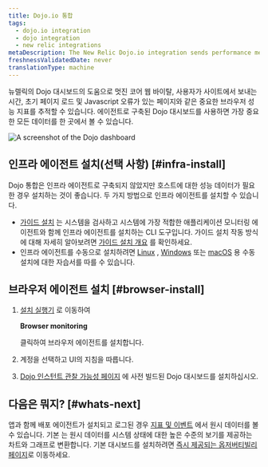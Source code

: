 ```yaml
---
title: Dojo.io 통합
tags:
  - dojo.io integration
  - dojo integration
  - new relic integrations
metaDescription: The New Relic Dojo.io integration sends performance metrics and inventory data from your Dojo.io framework to the New Relic platform.
freshnessValidatedDate: never
translationType: machine
---
```



뉴렐릭의 Dojo 대시보드의 도움으로 멋진 코어 웹 바이탈, 사용자가 사이트에서 보내는 시간, 초기 페이지 로드 및 Javascript 오류가 있는 페이지와 같은 중요한 브라우저 성능 지표를 추적할 수 있습니다. <InlinePopover type="browser"/>에이전트로 구축된 Dojo 대시보드를 사용하면 가장 중요한 모든 데이터를 한 곳에서 볼 수 있습니다.

<img
  title="dashboard-example.png"
  alt="A screenshot of the Dojo dashboard"
  src={dojodashboard}
/>

## 인프라 에이전트 설치(선택 사항) [#infra-install]

Dojo 통합은 인프라 에이전트로 구축되지 않았지만 호스트에 대한 성능 데이터가 필요한 경우 설치하는 것이 좋습니다. 두 가지 방법으로 인프라 에이전트를 설치할 수 있습니다.

* [가이드 설치](https://one.newrelic.com/nr1-core?state=4f81feab-35f7-e97e-9903-52510f8542bd) 는 시스템을 검사하고 시스템에 가장 적합한 애플리케이션 모니터링 에이전트와 함께 인프라 에이전트를 설치하는 CLI 도구입니다. 가이드 설치 작동 방식에 대해 자세히 알아보려면 [가이드 설치 개요](/docs/infrastructure/host-integrations/installation/new-relic-guided-install-overview) 를 확인하세요.
* 인프라 에이전트를 수동으로 설치하려면 [Linux](/docs/infrastructure/install-infrastructure-agent/linux-installation/install-infrastructure-monitoring-agent-linux) , [Windows](/docs/infrastructure/install-infrastructure-agent/windows-installation/install-infrastructure-monitoring-agent-windows/) 또는 [macOS](/docs/infrastructure/install-infrastructure-agent/macos-installation/install-infrastructure-monitoring-agent-macos/) 용 수동 설치에 대한 자습서를 따를 수 있습니다.

## 브라우저 에이전트 설치 [#browser-install]

1. [설치 실행기](https://one.newrelic.com/marketplace?account=3510613&state=79352429-fa28-4c25-1123-30c4b23ff83c) 로 이동하여

   <DoNotTranslate>**Browser monitoring**</DoNotTranslate>

   클릭하여 브라우저 에이전트를 설치합니다.

2. 계정을 선택하고 UI의 지침을 따릅니다.

3. [Dojo 인스턴트 관찰 가능성 페이지](https://newrelic.com/instant-observability/dojo) 에 사전 빌드된 Dojo 대시보드를 설치하십시오.

## 다음은 뭐지? [#whats-next]

앱과 함께 배포 에이전트가 설치되고 로그된 경우 [지표 및 이벤트](/docs/query-your-data/explore-query-data/browse-data/introduction-data-explorer/) 에서 원시 데이터를 볼 수 있습니다. 기본 <InlinePopover type="dashboards"/>는 원시 데이터를 시스템 상태에 대한 높은 수준의 보기를 제공하는 차트와 그래프로 변환합니다. 기본 대시보드를 설치하려면 [즉시 제공되는 옵저버티빌리 페이지](https://newrelic.com/instant-observability/)로 이동하세요.
